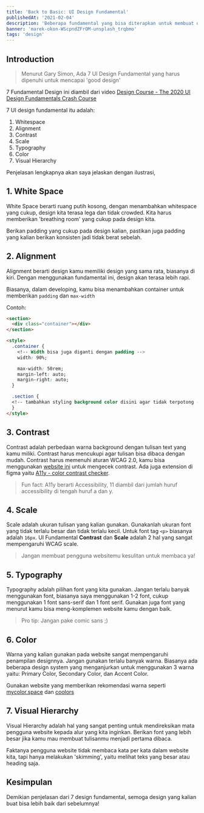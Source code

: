 ```yaml
---
title: 'Back to Basic: UI Design Fundamental'
publishedAt: '2021-02-04'
description: 'Beberapa fundamental yang bisa diterapkan untuk membuat design kita lebih baik'
banner: 'marek-okon-WScpndZFrOM-unsplash_trqbmo'
tags: 'design'
---
```


## Introduction

> Menurut Gary Simon, Ada 7 UI Design Fundamental yang harus dipenuhi untuk mencapai 'good design'

7 Fundamental Design ini diambil dari video [Design Course - The 2020 UI Design Fundamentals Crash Course](https://www.youtube.com/watch?v=tRpoI6vkqLs)

7 UI design fundamental itu adalah:

1. Whitespace
2. Alignment
3. Contrast
4. Scale
5. Typography
6. Color
7. Visual Hierarchy

Penjelasan lengkapnya akan saya jelaskan dengan ilustrasi,

## 1. White Space

White Space berarti ruang putih kosong, dengan menambahkan whitespace yang cukup, design kita terasa lega dan tidak crowded. Kita harus memberikan 'breathing room' yang cukup pada design kita.

<CloudinaryImg
  mdx
  publicId='mstqmarfn/blogs/btb-ui-fundamental/1_tm864u.jpg'
  alt='Ilustrasi Whitespace'
  width={953}
  height={545}
/>

Berikan padding yang cukup pada design kalian, pastikan juga padding yang kalian berikan konsisten jadi tidak berat sebelah.

## 2. Alignment

Alignment berarti design kamu memiliki design yang sama rata, biasanya di kiri. Dengan menggunakan fundamental ini, design akan terasa lebih rapi.

<CloudinaryImg
  mdx
  publicId='mstqmarfn/blogs/btb-ui-fundamental/2_fp6ayr.jpg'
  alt='Ilustrasi Alignment'
  width={953}
  height={545}
/>

Biasanya, dalam developing, kamu bisa menambahkan container untuk memberikan `padding` dan `max-width`

Contoh:

```html
<section>
  <div class="container"></div>
</section>

<style>
  .container {
    <!-- Width bisa juga diganti dengan padding -->
    width: 90%;

    max-width: 50rem;
    margin-left: auto;
    margin-right: auto;
  }

  .section {
  <!-- tambahkan styling background color disini agar tidak terpotong -->
  }
</style>
```

## 3. Contrast

Contrast adalah perbedaan warna background dengan tulisan text yang kamu miliki. Contrast harus mencukupi agar tulisan bisa dibaca dengan mudah. Contrast harus memenuhi aturan WCAG 2.0, kamu bisa menggunakan [website ini](https://contrastchecker.com/) untuk mengecek contrast. Ada juga extension di figma yaitu [A11y - color contrast checker](https://www.google.com/url?sa=t&rct=j&q=&esrc=s&source=web&cd=&cad=rja&uact=8&ved=2ahUKEwj97tzEzM_uAhUIfSsKHSGLCE8QFjAAegQIAhAC&url=https%3A%2F%2Fwww.figma.com%2Fcommunity%2Fplugin%2F733159460536249875&usg=AOvVaw0QYyNcsQnWIqfZevLmZSvf).

> Fun fact: A11y berarti Accessibility, 11 diambil dari jumlah huruf accessibility di tengah huruf a dan y.

<CloudinaryImg
  mdx
  publicId='mstqmarfn/blogs/btb-ui-fundamental/3_vrqocr.jpg'
  alt='Ilustrasi Contrast'
  width={953}
  height={545}
/>

## 4. Scale

Scale adalah ukuran tulisan yang kalian gunakan. Gunakanlah ukuran font yang tidak terlalu besar dan tidak terlalu kecil. Untuk font tag `<p>` biasanya adalah `16px`. UI Fundamental **Contrast** dan **Scale** adalah 2 hal yang sangat mempengaruhi WCAG scale.

<CloudinaryImg
  mdx
  publicId='mstqmarfn/blogs/btb-ui-fundamental/4_bqcx66.jpg'
  alt='Ilustrasi Scale'
  width={953}
  height={545}
/>

> Jangan membuat pengguna websitemu kesulitan untuk membaca ya!

<CloudinaryImg
  mdx
  publicId='mstqmarfn/blogs/btb-ui-fundamental/squint_ig4wm3.gif'
  alt='Squint'
  width={370}
  height={272}
/>

## 5. Typography

Typography adalah pilihan font yang kita gunakan. Jangan terlalu banyak menggunakan font, biasanya saya menggunakan 1-2 font, cukup menggunakan 1 font sans-serif dan 1 font serif. Gunakan juga font yang menurut kamu bisa meng-komplemen website kamu dengan baik.

<CloudinaryImg
  mdx
  publicId='mstqmarfn/blogs/btb-ui-fundamental/5_urgogw.jpg'
  alt='Ilustrasi Typography'
  width={953}
  height={545}
/>

> Pro tip: Jangan pake comic sans ;)

<CloudinaryImg
  mdx
  publicId='mstqmarfn/blogs/btb-ui-fundamental/6_woi3j8.jpg'
  alt='Comic Sans'
  width={400}
  height={400}
/>

## 6. Color

Warna yang kalian gunakan pada website sangat mempengaruhi penampilan designnya. Jangan gunakan terlalu banyak warna. Biasanya ada beberapa design system yang menganjurkan untuk menggunakan 3 warna yaitu: Primary Color, Secondary Color, dan Accent Color.

Gunakan website yang memberikan rekomendasi warna seperti [mycolor.space](https://mycolor.space/) dan [coolors](https://coolors.co)

<CloudinaryImg
  mdx
  publicId='mstqmarfn/blogs/btb-ui-fundamental/7_zkafqr.jpg'
  alt='Ilustrasi Color'
  width={953}
  height={545}
/>

## 7. Visual Hierarchy

Visual Hierarchy adalah hal yang sangat penting untuk mendireksikan mata pengguna website kepada alur yang kita inginkan. Berikan font yang lebih besar jika kamu mau membuat tulisanmu menjadi pertama dibaca.

<CloudinaryImg
  mdx
  publicId='mstqmarfn/blogs/btb-ui-fundamental/9_upyluo.jpg'
  alt='Ilustrasi Visual Hierarchy'
  width={953}
  height={545}
/>

Faktanya pengguna website tidak membaca kata per kata dalam website kita, tapi hanya melakukan 'skimming', yaitu melihat teks yang besar atau heading saja.

<CloudinaryImg
  mdx
  publicId='mstqmarfn/blogs/btb-ui-fundamental/8_uap6ow.jpg'
  alt='Ilustrasi VS'
  width={400}
  height={400}
/>

## Kesimpulan

Demikian penjelasan dari 7 design fundamental, semoga design yang kalian buat bisa lebih baik dari sebelumnya!
